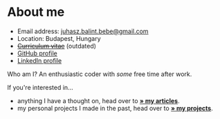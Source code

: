 # About me

- Email address: [juhasz.balint.bebe@gmail.com](juhasz.balint.bebe@gmail.com)
- Location: Budapest, Hungary
- [~~Curriculum vitae~~](#) (outdated)
- [GitHub profile](https://github.com/jbebe)
- [LinkedIn profile](https://www.linkedin.com/in/juh%C3%A1sz-b%C3%A1lint-508024a8/)

Who am I? An enthusiastic coder with _some_ free time after work.

If you're interested in...

- anything I have a thought on, head over to [**» my articles**](/articles).
- my personal projects I made in the past, head over to [**» my projects**](/projects).

